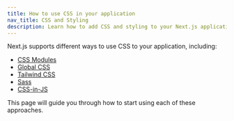 ```yaml
---
title: How to use CSS in your application
nav_title: CSS and Styling
description: Learn how to add CSS and styling to your Next.js application.
---
```


Next.js supports different ways to use CSS to your application, including:

- [CSS Modules](#css-modules)
- [Global CSS](#global-css)
- [Tailwind CSS](#tailwind-css)
- [Sass](#sass)
- [CSS-in-JS](#css-in-js)

This page will guide you through how to start using each of these approaches.
